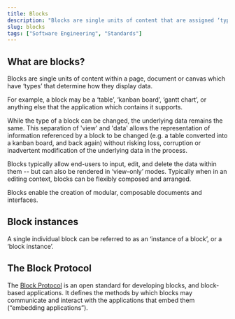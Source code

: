 ```yaml
---
title: Blocks
description: "Blocks are single units of content that are assigned ‘types’ which determine how they display data."
slug: blocks
tags: ["Software Engineering", "Standards"]
---
```


## What are blocks?

Blocks are single units of content within a page, document or canvas which have ‘types’ that determine how they display data.

For example, a block may be a ‘table’, ‘kanban board’, ‘gantt chart’, or anything else that the application which contains it supports.

While the type of a block can be changed, the underlying data remains the same. This separation of 'view' and 'data' allows the representation of information referenced by a block to be changed (e.g. a table converted into a kanban board, and back again) without risking loss, corruption or inadvertent modification of the underlying data in the process.

Blocks typically allow end-users to input, edit, and delete the data within them -- but can also be rendered in ‘view-only’ modes. Typically when in an editing context, blocks can be flexibly composed and arranged.

Blocks enable the creation of modular, composable documents and interfaces.

## Block instances

A single individual block can be referred to as an ‘instance of a block’, or a ‘block instance’.

## The Block Protocol

The [Block Protocol](/glossary/block-protocol) is an open standard for developing blocks, and block-based applications. It defines the methods by which blocks may communicate and interact with the applications that embed them (“embedding applications”).
